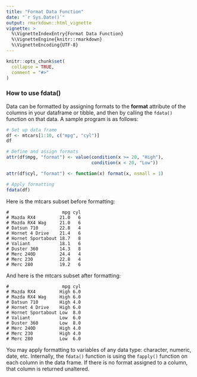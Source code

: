 ```yaml
---
title: "Format Data Function"
date: "`r Sys.Date()`"
output: rmarkdown::html_vignette
vignette: >
  %\VignetteIndexEntry{Format Data Function}
  %\VignetteEngine{knitr::rmarkdown}
  %\VignetteEncoding{UTF-8}
---
```


```r
knitr::opts_chunk$set(
  collapse = TRUE,
  comment = "#>"
)
```

### How to use fdata()
Data can be formatted by assigning formats to the **format** attribute
of the columns in your dataframe or tibble, and then by calling the `fdata()` 
function on that data.  A sample program is as follows:

```r
# Set up data frame
df <- mtcars[1:10, c("mpg", "cyl")]
df

# Define and assign formats
attr(df$mpg, "format") <- value(condition(x >= 20, "High"),
                                condition(x < 20, "Low"))

attr(df$cyl, "format") <- function(x) format(x, nsmall = 1)

# Apply formatting
fdata(df)

```

Here is the mtcars subset before formatting:
```
#                    mpg cyl
# Mazda RX4         21.0   6
# Mazda RX4 Wag     21.0   6
# Datsun 710        22.8   4
# Hornet 4 Drive    21.4   6
# Hornet Sportabout 18.7   8
# Valiant           18.1   6
# Duster 360        14.3   8
# Merc 240D         24.4   4
# Merc 230          22.8   4
# Merc 280          19.2   6
```

And here is the mtcars subset after formatting:
```
#                    mpg cyl
# Mazda RX4         High 6.0
# Mazda RX4 Wag     High 6.0
# Datsun 710        High 4.0
# Hornet 4 Drive    High 6.0
# Hornet Sportabout Low  8.0
# Valiant           Low  6.0
# Duster 360        Low  8.0
# Merc 240D         High 4.0
# Merc 230          High 4.0
# Merc 280          Low  6.0

```

You may apply formatting to variables of any data type: character, numeric, 
date, etc. Internally, the `fdata()` function is using the `fapply()`
function on each column in the data frame.  If there is no format assigned
to a column, that column is returned unaltered.

